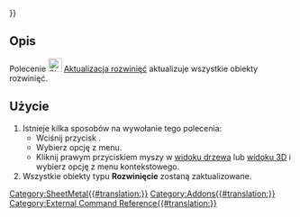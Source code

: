 {{UnfinishedDocu{{#translation:}}}}
<languages/>

{{Docnav/pl
|[[SheetMetal_UnattendedUnfold/pl|Rozwiń bez nadzoru]]
|[[SheetMetal_AddCornerRelief/pl|Wykonaj podcięcie narożnika]]
|[[SheetMetal_Workbench/pl|środowisko pracy Arkusz Blachy]]
|IconL=SheetMetal_Unfold.svg
|IconR=SheetMetal_AddCornerRelief.svg
|IconC=Sheetmetal_workbench_icon.svg
}}

{{GuiCommand/pl
|Name=SheetMetal UnfoldUpdate
|Name/pl=Arkusz Blachy: Aktualizacja rozwinięć
|MenuLocation=SheetMetal → Aktualizacja rozwinięć
|Workbenches=[[SheetMetal_Workbench/pl|Arkusz Blachy]]
|Version=0.6.10
|SeeAlso=[[SheetMetal_Unfold/pl|Rozwiń]]
}}

<span id="Description"></span>
==Opis==

Polecenie [[Image:SheetMetal_UnfoldUpdate.svg|24px]] [[SheetMetal_UnfoldUpdate/pl|Aktualizacja rozwinięć]] aktualizuje wszystkie obiekty rozwinięć.

<span id="Usage"></span>
==Użycie==

# Istnieje kilka sposobów na wywołanie tego polecenia:
#* Wciśnij przycisk {{Button|[[Image:SheetMetal_UnfoldUpdate.svg |16px]] [[SheetMetal_UnfoldUpdate/pl|Aktualizacja rozwinięć]]}}.
#* Wybierz opcję {{MenuCommand|Sheet Metal → [[Image:SheetMetal_UnfoldUpdate.svg|16px]] Aktualizacja rozwinięć}} z menu.
#* Kliknij prawym przyciskiem myszy w [[Tree_view/pl|widoku drzewa]] lub [[3D_view/pl|widoku 3D]] i wybierz opcję {{MenuCommand|Sheet Metal → [[Image:SheetMetal_UnfoldUpdate.svg|16px]] Aktualizacja rozwinięć}} z menu kontekstowego.
# Wszystkie obiekty typu '''Rozwinięcie''' zostaną zaktualizowane.

{{Docnav/pl
|[[SheetMetal_UnattendedUnfold/pl|Rozwiń bez nadzoru]]
|[[SheetMetal_AddCornerRelief/pl|Wykonaj podcięcie narożnika]]
|[[SheetMetal_Workbench/pl|środowisko pracy Arkusz Blachy]]
|IconL=SheetMetal_Unfold.svg
|IconR=SheetMetal_AddCornerRelief.svg
|IconC=Sheetmetal_workbench_icon.svg
}}


[[Category:SheetMetal{{#translation:}}]]
[[Category:Addons{{#translation:}}]]
[[Category:External Command Reference{{#translation:}}]]